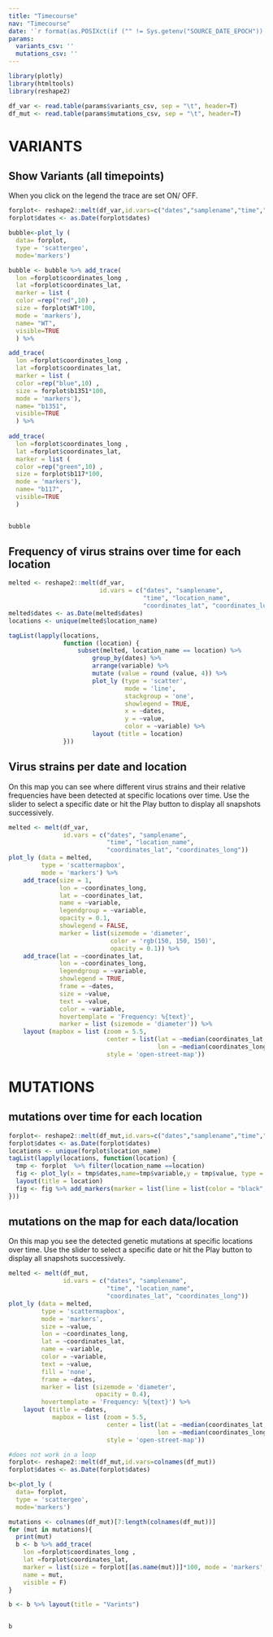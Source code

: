 ```yaml
---
title: "Timecourse"
nav: "Timecourse"
date: '`r format(as.POSIXct(if ("" != Sys.getenv("SOURCE_DATE_EPOCH")) { as.numeric(Sys.getenv("SOURCE_DATE_EPOCH")) } else { Sys.time() }, origin="1970-01-01"), "%Y-%m-%d %H:%M:%S")`'
params:
  variants_csv: ''
  mutations_csv: ''
---
```


```r
library(plotly)
library(htmltools)
library(reshape2)

df_var <- read.table(params$variants_csv, sep = "\t", header=T)
df_mut <- read.table(params$mutations_csv, sep = "\t", header=T)
```

# VARIANTS

## Show Variants (all timepoints)

When you click on the legend the trace are set ON/ OFF. 

```r
forplot<- reshape2::melt(df_var,id.vars=c("dates","samplename","time","location_name","coordinates_lat","coordinates_long","WT","b1351","b117"))
forplot$dates <- as.Date(forplot$dates)

bubble<-plot_ly (
  data= forplot,
  type = 'scattergeo',
  mode='markers')

bubble <- bubble %>% add_trace(
  lon =forplot$coordinates_long ,
  lat =forplot$coordinates_lat,
  marker = list (
  color =rep("red",10) ,
  size = forplot$WT*100,
  mode = 'markers'),
  name= "WT",
  visible=TRUE
  ) %>%

add_trace(
  lon =forplot$coordinates_long ,
  lat =forplot$coordinates_lat,
  marker = list (
  color =rep("blue",10) ,
  size = forplot$b1351*100,
  mode = 'markers'),
  name= "b1351",
  visible=TRUE
  ) %>% 
  
add_trace(
  lon =forplot$coordinates_long ,
  lat =forplot$coordinates_lat,
  marker = list (
  color =rep("green",10) ,
  size = forplot$b117*100,
  mode = 'markers'),
  name= "b117",
  visible=TRUE
  )


bubble
```

## Frequency of virus strains over time for each location
```r

melted <- reshape2::melt(df_var,
                         id.vars = c("dates", "samplename",
                                     "time", "location_name",
                                     "coordinates_lat", "coordinates_long"))
melted$dates <- as.Date(melted$dates)
locations <- unique(melted$location_name)

tagList(lapply(locations,
               function (location) {
                   subset(melted, location_name == location) %>%
                       group_by(dates) %>%
                       arrange(variable) %>%
                       mutate (value = round (value, 4)) %>%
                       plot_ly (type = 'scatter',
                                mode = 'line',
                                stackgroup = 'one',
                                showlegend = TRUE,
                                x = ~dates,
                                y = ~value,
                                color = ~variable) %>%
                       layout (title = location)
               }))
```


## Virus strains per date and location

On this map you can see where different virus strains and their
relative frequencies have been detected at specific locations over
time.  Use the slider to select a specific date or hit the Play button
to display all snapshots successively.

```r

melted <- melt(df_var,
               id.vars = c("dates", "samplename",
                           "time", "location_name",
                           "coordinates_lat", "coordinates_long"))
plot_ly (data = melted,
         type = 'scattermapbox',
         mode = 'markers') %>%
    add_trace(size = 1,
              lon = ~coordinates_long,
              lat = ~coordinates_lat,
              name = ~variable,
              legendgroup = ~variable,
              opacity = 0.1,
              showlegend = FALSE,
              marker = list(sizemode = 'diameter',
                            color = 'rgb(150, 150, 150)',
                            opacity = 0.1)) %>%
    add_trace(lat = ~coordinates_lat,
              lon = ~coordinates_long,
              legendgroup = ~variable,
              showlegend = TRUE,
              frame = ~dates,
              size = ~value,
              text = ~value,
              color = ~variable,
              hovertemplate = 'Frequency: %{text}',
              marker = list (sizemode = 'diameter')) %>%
    layout (mapbox = list (zoom = 5.5,
                           center = list(lat = ~median(coordinates_lat, na.rm=TRUE),
                                         lon = ~median(coordinates_long, na.rm=TRUE)),
                           style = 'open-street-map'))
```


# MUTATIONS

## mutations  over time for each location 
```r
forplot<- reshape2::melt(df_mut,id.vars=c("dates","samplename","time","location_name","coordinates_lat","coordinates_long"))
forplot$dates <- as.Date(forplot$dates)
locations <- unique(forplot$location_name)
tagList(lapply(locations, function(location) {
  tmp <- forplot  %>% filter(location_name ==location) 
  fig <- plot_ly(x = tmp$dates,name=tmp$variable,y = tmp$value, type = 'scatter',mode = 'lines') %>%    
  layout(title = location)
  fig <- fig %>% add_markers(marker = list(line = list(color = "black", width = 1)))
}))
```

## mutations on the map for each data/location

On this map you see the detected genetic mutations at specific
locations over time.  Use the slider to select a specific date or hit
the Play button to display all snapshots successively.

```r
melted <- melt(df_mut,
               id.vars = c("dates", "samplename",
                           "time", "location_name",
                           "coordinates_lat", "coordinates_long"))
plot_ly (data = melted,
         type = 'scattermapbox',
         mode = 'markers',
         size = ~value,
         lon = ~coordinates_long,
         lat = ~coordinates_lat,
         name = ~variable,
         color = ~variable,
         text = ~value,
         fill = 'none',
         frame = ~dates,
         marker = list (sizemode = 'diameter',
                        opacity = 0.4),
         hovertemplate = 'Frequency: %{text}') %>%
    layout (title = ~dates,
            mapbox = list (zoom = 5.5,
                           center = list(lat = ~median(coordinates_lat, na.rm=TRUE),
                                         lon = ~median(coordinates_long, na.rm=TRUE)),
                           style = 'open-street-map'))
```


```r
#does not work in a loop
forplot<- reshape2::melt(df_mut,id.vars=colnames(df_mut))
forplot$dates <- as.Date(forplot$dates)

b<-plot_ly (
  data= forplot,
  type = 'scattergeo',
  mode='markers')

mutations <- colnames(df_mut)[7:length(colnames(df_mut))]
for (mut in mutations){
  print(mut)
  b <- b %>% add_trace(
    lon =forplot$coordinates_long ,
    lat =forplot$coordinates_lat,
    marker = list(size = forplot[[as.name(mut)]]*100, mode = 'markers',color=rep("red",length(rownames(df_mut)))),
    name = mut,
    visible = F)
}

b <- b %>% layout(title = "Varints")


b
```

